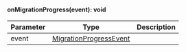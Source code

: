 
#### onMigrationProgress(event): void



| Parameter       | Type |  Description |
| --------------- | -------- | -------- |
| event | [MigrationProgressEvent](#migrationprogressevent) |   |
